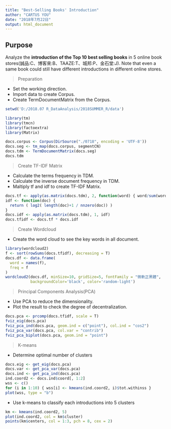 ```yaml
---
title: "Best-Selling Books' Introduction"
author: "CARTUS YOU"
date: "2018年7月22日"
output: html_document
---
```


## Purpose

Analyze the **introduction of the Top 10 best selling books** in 5 online book stores(誠品:C、博客來:B、TAAZE:T、城邦:P、金石堂:J). Note that even a same book could still have different introductions in different online stores.

> Preparation

* Set the working direction.
* Import data to create Corpus.
* Create TermDocumentMatrix from the Corpus.
```r
setwd('D:/2018.07 R_DataAnalysis/2018SUMMER_R/data')

library(tm)
library(tmcn)
library(factoextra)
library(Matrix)

docs.corpus <- Corpus(DirSource("./0718", encoding = 'UTF-8'))
docs.seg <- tm_map(docs.corpus, segmentCN)
docs.tdm <- TermDocumentMatrix(docs.seg)
docs.tdm
```

> Create TF-IDF Matrix

* Calculate the terms frequency in TDM.
* Calculate the inverse document frequency in TDM.
* Maltiply tf and idf to create TF-IDF Matrix.
```r
docs.tf <- apply(as.matrix(docs.tdm), 2, function(word) { word/sum(word) })
idf <- function(doc) {
  return ( log2( length(doc)+1 / nnzero(doc)) )
}
docs.idf <- apply(as.matrix(docs.tdm), 1, idf)
docs.tfidf <- docs.tf * docs.idf
```

> Create Wordcloud

* Create the word cloud to see the key words in all document.
```r
library(wordcloud2)
f <- sort(rowSums(docs.tfidf), decreasing = T)
docs.df <- data.frame(
  word = names(f),
  freq = f
)
wordcloud2(docs.df, minSize=10, gridSize=5, fontFamily = "微軟正黑體",
           backgroundColor='black', color='random-light')
```

> Principal Components Analysis(PCA)

* Use PCA to reduce the dimensionality.
* Plot the result to check the degree of decentralization.
```r
docs.pca <- prcomp(docs.tfidf, scale = T)
fviz_eig(docs.pca)
fviz_pca_ind(docs.pca, geom.ind = c("point"), col.ind = "cos2")
fviz_pca_var(docs.pca, col.var = "contrib")
fviz_pca_biplot(docs.pca, geom.ind = "point")
```

> K-means

* Determine optimal number of clusters
```r
docs.eig <- get_eig(docs.pca)
docs.var <- get_pca_var(docs.pca)
docs.ind <- get_pca_ind(docs.pca)
ind.coord2 <- docs.ind$coord[, 1:2]
wss <- c()
for (i in 1:10) { wss[i] <- kmeans(ind.coord2, i)$tot.withinss }
plot(wss, type = "b")
```

* Use k-means to classify each introductions into 5 clusters
```r
km <- kmeans(ind.coord2, 5)
plot(ind.coord2, col = km$cluster)
points(km$centers, col = 1:3, pch = 8, cex = 2)

```











